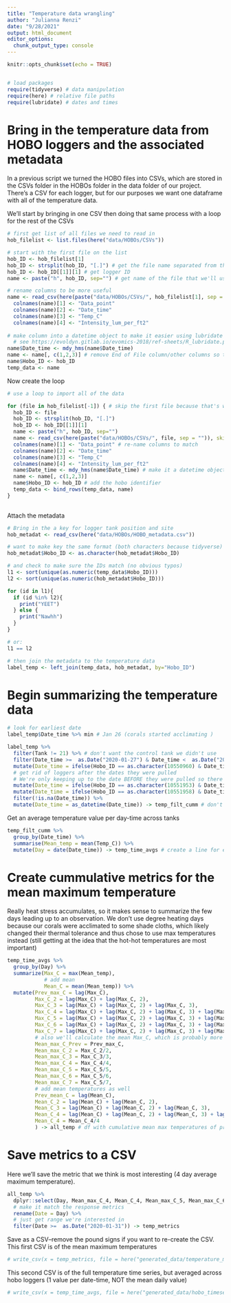 ```yaml
---
title: "Temperature data wrangling"
author: "Julianna Renzi"
date: "9/28/2021"
output: html_document
editor_options: 
  chunk_output_type: console
---
```


```r
knitr::opts_chunk$set(echo = TRUE)


# load packages
require(tidyverse) # data manipulation
require(here) # relative file paths
require(lubridate) # dates and times
```

# Bring in the temperature data from HOBO loggers and the associated metadata

In a previous script we turned the HOBO files into CSVs, which are stored in the CSVs folder in the HOBOs folder in the data folder of our project. There's a CSV for each logger, but for our purposes we want one dataframe with all of the temperature data.

We'll start by bringing in one CSV then doing that same process with a loop for the rest of the CSVs

```r
# first get list of all files we need to read in
hob_filelist <- list.files(here("data/HOBOs/CSVs")) 

# start with the first file on the list
hob_ID <- hob_filelist[1] 
hob_ID <- strsplit(hob_ID, "[.]") # get the file name separated from the .csv extension
hob_ID <- hob_ID[[1]][1] # get logger ID
name <- paste("h", hob_ID, sep="") # get name of the file that we'll use to refer to the csv (h for HOBO)

# rename columns to be more useful
name <- read_csv(here(paste("data/HOBOs/CSVs/", hob_filelist[1], sep = "")), skip=1) 
  colnames(name)[1] <- "Data_point"
  colnames(name)[2] <- "Date_time"
  colnames(name)[3] <- "Temp_C" 
  colnames(name)[4] <- "Intensity_lum_per_ft2" 
  
# make column into a datetime object to make it easier using lubridate
  # see https://evoldyn.gitlab.io/evomics-2018/ref-sheets/R_lubridate.pdf for more details
name$Date_time <- mdy_hms(name$Date_time)
name <- name[, c(1,2,3)] # remove End of File column/other columns so they don't get wacky in a row bind
name$Hobo_ID <- hob_ID
temp_data <- name

```

Now create the loop

```r
# use a loop to import all of the data

for (file in hob_filelist[-1]) { # skip the first file because that's what we did above
  hob_ID <- file
  hob_ID <- strsplit(hob_ID, "[.]")
  hob_ID <- hob_ID[[1]][1]
  name <- paste("h", hob_ID, sep="")
  name <- read_csv(here(paste("data/HOBOs/CSVs/", file, sep = "")), skip=1) # read in each csv
  colnames(name)[1] <- "Data_point" # re-name columns to match
  colnames(name)[2] <- "Date_time"
  colnames(name)[3] <- "Temp_C"
  colnames(name)[4] <- "Intensity_lum_per_ft2" 
  name$Date_time <- mdy_hms(name$Date_time) # make it a datetime object
  name <- name[, c(1,2,3)] 
  name$Hobo_ID <- hob_ID # add the hobo identifier
  temp_data <- bind_rows(temp_data, name)
}
  

```

Attach the metadata

```r
# Bring in the a key for logger tank position and site
hob_metadat <- read_csv(here("data/HOBOs/HOBO_metadata.csv"))

# want to make key the same format (both characters because tidyverse)
hob_metadat$Hobo_ID <- as.character(hob_metadat$Hobo_ID)

# and check to make sure the IDs match (no obvious typos)
l1 <- sort(unique(as.numeric(temp_data$Hobo_ID)))
l2 <- sort(unique(as.numeric(hob_metadat$Hobo_ID)))

for (id in l1){
  if (id %in% l2){
    print("YEET")
  } else {
    print("Nawhh")
  }
} 

# or:
l1 == l2

# then join the metadata to the temperature data
label_temp <- left_join(temp_data, hob_metadat, by="Hobo_ID") 
```

# Begin summarizing the temperature data

```r
# look for earliest date
label_temp$Date_time %>% min # Jan 26 (corals started acclimating )

label_temp %>% 
  filter(Tank != 21) %>% # don't want the control tank we didn't use
  filter(Date_time >=  as.Date("2020-01-27") & Date_time <  as.Date("2020-02-26")) %>% # just the experiment dates (include acclimation period so we can do 5 day previous summaries)
  mutate(Date_time = ifelse(Hobo_ID == as.character(10550960) & Date_time >  as.Date("2020-02-22"), NA, Date_time)) %>% 
  # get rid of loggers after the dates they were pulled
  # We're only keeping up to the date BEFORE they were pulled so there's no air temperature values from when they were pulled out
  mutate(Date_time = ifelse(Hobo_ID == as.character(10551953) & Date_time >  as.Date("2020-02-05"), NA, Date_time)) %>% 
  mutate(Date_time = ifelse(Hobo_ID == as.character(10551958) & Date_time >  as.Date("2020-02-11"), NA, Date_time)) %>% 
  filter(!is.na(Date_time)) %>% 
  mutate(Date_time = as_datetime(Date_time)) -> temp_filt_cumm # don't know why I have to do this again, but they converted back to numbers

```

Get an average temperature value per day-time across tanks

```r
temp_filt_cumm %>% 
  group_by(Date_time) %>% 
  summarise(Mean_temp = mean(Temp_C)) %>% 
  mutate(Day = date(Date_time)) -> temp_time_avgs # create a line for each day-time (can be multiple loggers recording at the same date-time, but want one value as a mean across tanks)
```

# Create cummulative metrics for the mean maximum temperature

Really heat stress accumulates, so it makes sense to summarize the few days leading up to an observation. We don't use degree heating days because our corals were acclimated to some shade cloths, which likely changed their thermal tolerance and thus chose to use max temperatures instead (still getting at the idea that the hot-hot temperatures are most important)

```r
temp_time_avgs %>% 
  group_by(Day) %>% 
  summarize(Max_C = max(Mean_temp),
            # add mean
            Mean_C = mean(Mean_temp)) %>% 
  mutate(Prev_max_C = lag(Max_C), 
         Max_C_2 = lag(Max_C) + lag(Max_C, 2),
         Max_C_3 = lag(Max_C) + lag(Max_C, 2) + lag(Max_C, 3),
         Max_C_4 = lag(Max_C) + lag(Max_C, 2) + lag(Max_C, 3) + lag(Max_C, 4), # stop at 4 because that's the max amount of time we have before the first observation
         Max_C_5 = lag(Max_C) + lag(Max_C, 2) + lag(Max_C, 3) + lag(Max_C, 4) + lag(Max_C, 5),
         Max_C_6 = lag(Max_C) + lag(Max_C, 2) + lag(Max_C, 3) + lag(Max_C, 4)+ lag(Max_C, 5) + lag(Max_C, 6),
         Max_C_7 = lag(Max_C) + lag(Max_C, 2) + lag(Max_C, 3) + lag(Max_C, 4) + lag(Max_C, 5) + lag(Max_C, 6) + lag(Max_C, 7),
         # also we'll calculate the mean Max_C, which is probably more understandable (daily value)
         Mean_max_C_Prev = Prev_max_C,
         Mean_max_C_2 = Max_C_2/2,
         Mean_max_C_3 = Max_C_3/3,
         Mean_max_C_4 = Max_C_4/4,
         Mean_max_C_5 = Max_C_5/5,
         Mean_max_C_6 = Max_C_5/6,
         Mean_max_C_7 = Max_C_5/7,
         # add mean temperatures as well
         Prev_mean_C = lag(Mean_C), 
         Mean_C_2 = lag(Mean_C) + lag(Mean_C, 2),
         Mean_C_3 = lag(Mean_C) + lag(Mean_C, 2) + lag(Mean_C, 3),
         Mean_C_4 = lag(Mean_C) + lag(Mean_C, 2) + lag(Mean_C, 3) + lag(Mean_C, 4),
         Mean_C_4 = Mean_C_4/4
         ) -> all_temp # df with cumulative mean max temperatures of preceding days 

```

# Save metrics to a CSV

Here we'll save the metric that we think is most interesting (4 day average maximum temperature).

```r
all_temp %>% 
  dplyr::select(Day, Mean_max_C_4, Mean_C_4, Mean_max_C_5, Mean_max_C_6, Mean_max_C_7) %>% 
  # make it match the response metrics
  rename(Date = Day) %>% 
  # just get range we're interested in
  filter(Date >=  as.Date("2020-01-31")) -> temp_metrics

```

Save as a CSV--remove the pound signs if you want to re-create the CSV. This first CSV is of the mean maximum temperatures

```r
# write_csv(x = temp_metrics, file = here("generated_data/temperature_metrics.csv"))
```

This second CSV is of the full temperature time series, but averaged across hobo loggers (1 value per date-time, NOT the mean daily value)

```r
# write_csv(x = temp_time_avgs, file = here("generated_data/hobo_timeseries.csv"))
```


